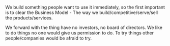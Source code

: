 We build something people want to use it immediately, so the first important is to clear the Business Model - The way we build/competitive/serve/sell the products/services.

We forward with the thing have no investors, no board of directors. We like to do things no one would give us permission to do. To try things other people/companies would be afraid to try.